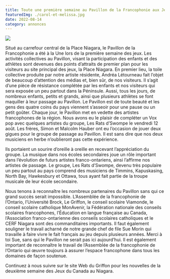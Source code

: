 ```yaml
---
title: Toute une première semaine au Pavillon de la Francophonie aux Jeux d’été du Canada
featuredImg: ./carol-et-melissa.jpg
date: 2022-08-14
category: annonces
---
```


![](./carol-et-melissa.jpg)

Situé au carrefour central de la Place Niagara, le Pavillon de la Francophonie a été à la Une lors de la première semaine des jeux. Les activités collectives au Pavillon, visant la participation des enfants et des athlètes sont devenues des points d’attraits de premier plan pour les visiteurs au site principal des jeux, la Place Niagara. En premier lieu, la toile collective produite par notre artiste résidente, Andréa Létourneau fait l’objet de beaucoup d’attention des médias et, bien sûr, de nos visiteurs. Il s’agit d’une pièce de résistance complétée par les enfants et nos visiteurs qui sera exposée un peu partout dans la Péninsule. Aussi, tous les jours, de nombreux enfants, petits et grands, ainsi que plusieurs athlètes se font maquiller à leur passage au Pavillon. Le Pavillon est de toute beauté et les gens des quatre coins du pays viennent s’asseoir pour une pause ou un petit goûter. Chaque jour, le Pavillon met en vedette des artistes francophones de la région. Nous avons eu le plaisir de compléter un Vox pop avec quelques artistes du groupe, Les Rats d’Swompe le vendredi 12 août. Les frères, Simon et Malcolm Hauber ont eu l’occasion de jouer deux gigues pour le groupe de passage au Pavillon. Il est sans dire que nos deux musiciens en herbe n’oublieront pas cette expérience.

Ils portaient un sourire d’oreille à oreille en recevant l’appréciation du groupe. La musique dans nos écoles secondaires joue un rôle important dans l’évolution de futurs artistes franco-ontariens, ainsi l’affirme nos artistes de passage. Le groupe, Les Rats d’Swompe, devenu très populaire un peu partout au pays comprend des musiciens de Timmins, Kapuskasing, North Bay, Hawkesbury et Ottawa, tous ayant fait partie de la troupe musicale de leur école secondaire.

Nous tenons à reconnaître les nombreux partenaires du Pavillon sans qui ce grand succès serait impossible. L’Assemblée de la francophonie de l’Ontario, l’Université Brock, Le Griffon, le conseil scolaire Viamonde, le conseil scolaire catholique MonAvenir, la Fédération nationale des conseils scolaires francophones, l’Éducation en langue française au Canada, l’Association franco-ontarienne des conseils scolaires catholiques et le CERF Niagara sont des commanditaires importants. Il faut également souligner le travail acharné de notre grande chef de file Sue Morin qui travaille à faire vivre le fait français au jeu depuis plusieurs années. Merci à toi Sue, sans qui le Pavillon ne serait pas ici aujourd’hui. Il est également important de reconnaître le travail de l’Assemblée de la francophonie de l’Ontario qui œuvre toujours à assurer l’espace francophone dans tous les domaines de façon soutenue.

Continuez à nous suivre sur le site Web du Griffon pour les nouvelles de la deuxième semaine des Jeux du Canada au Niagara.

